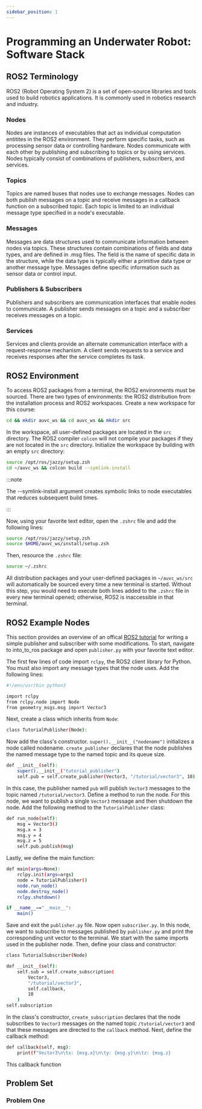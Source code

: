 ```yaml
---
sidebar_position: 1
---
```


# Programming an Underwater Robot: Software Stack

## ROS2 Terminology

ROS2 (Robot Operating System 2) is a set of open-source libraries and tools used to build robotics applications. It is commonly used in robotics research and industry.

### Nodes

Nodes are instances of executables that act as individual computation entitites in the ROS2 environment. They perform specific tasks, such as processing sensor data or controlling hardware. Nodes communicate with each other by publishing and subscribing to topics or by using services. Nodes typically consist of combinations of publishers, subscribers, and services.

### Topics

Topics are named buses that nodes use to exchange messages. Nodes can both publish messages on a topic and receive messages in a callback function on a subscribed topic. Each topic is limited to an individual message type specified in a node's executable.

### Messages

Messages are data structures used to communicate information between nodes via topics. These structures contain combinations of fields and data types, and are defined in .msg files. The field is the name of specific data in the structure, while the data type is typically either a primitive data type or another message type. Messages define specific information such as sensor data or control input.

### Publishers & Subscribers

Publishers and subscribers are communication interfaces that enable nodes to communicate. A publisher sends messages on a topic and a subscriber receives messages on a topic.

### Services

Services and clients provide an alternate communication interface with a request-response mechanism. A client sends requests to a service and receives responses after the service completes its task.

## ROS2 Environment

To access ROS2 packages from a terminal, the ROS2 environments must be sourced. There are two types of environments: the ROS2 distribution from the installation process and ROS2 workspaces. Create a new workspace for this course:

```bash
cd && mkdir auvc_ws && cd auvc_ws && mkdir src
```

In the workspace, all user-defined packages are located in the `src` directory. The ROS2 compiler `colcon` will not compile your packages if they are not located in the `src` directory. Initialize the workspace by building with an empty `src` directory:

```bash
source /opt/ros/jazzy/setup.zsh
cd ~/auvc_ws && colcon build --symlink-install
```

:::note

The --symlink-install argument creates symbolic links to node executables that reduces subsequent build times.

:::

Now, using your favorite text editor, open the `.zshrc` file and add the following lines:

```bash
source /opt/ros/jazzy/setup.zsh
source $HOME/auvc_ws/install/setup.zsh
```

Then, resource the `.zshrc` file:

```bash
source ~/.zshrc
```

All distribution packages and your user-defined packages in `~/auvc_ws/src` will automatically be sourced every time a new terminal is started. Without this step, you would need to execute both lines added to the `.zshrc` file in every new terminal opened; otherwise, ROS2 is inaccessible in that terminal.

## ROS2 Example Nodes

This section provides an overview of an offical [ROS2 tutorial](https://docs.ros.org/en/jazzy/Tutorials/Beginner-Client-Libraries/Writing-A-Simple-Py-Publisher-And-Subscriber.html) for writing a simple publisher and subscriber with some modifications. To start, navigate to into_to_ros package and open `publisher.py` with your favorite text editor.

The first few lines of code import `rclpy`, the ROS2 client library for Python. You must also import any message types that the node uses. Add the following lines:

```bash
#!/env/usr/bin python3

import rclpy
from rclpy.node import Node
from geometry_msgs.msg import Vector3
```

Next, create a class which inherits from `Node`:

```bash
class TutorialPublisher(Node):
```

Now add the class's constructor. `super().__init__("nodename")` initializes a node called nodename. `create_publisher` declares that the node publishes the named message type to the named topic and its queue size.

```bash
def __init__(self):
    super().__init__("tutorial_publisher")
    self.pub = self.create_publisher(Vector3, "/tutorial/vector3", 10)
```

In this case, the publisher named `pub` will publish `Vector3` messages to the topic named `/tutorial/vector3`. Define a method to run the node. For this node, we want to publish a single `Vector3` message and then shutdown the node. Add the following method to the `TutorialPublisher` class:

```bash
def run_node(self):
    msg = Vector3()
    msg.x = 3
    msg.y = 4
    msg.z = 5
    self.pub.publish(msg)
```

Lastly, we define the main function:

```bash
def main(args=None):
    rclpy.init(args=args)
    node = TutorialPublisher()
    node.run_node()
    node.destroy_node()
    rclpy.shutdown()

if __name__=="__main__":
    main()
```

Save and exit the `publisher.py` file. Now open `subscriber.py`. In this node, we want to subscribe to messages published by `publisher.py` and print the corresponding unit vector to the terminal. We start with the same imports used in the publisher node. Then, define your class and constructor:

```bash
class TutorialSubscriber(Node)
```

```bash
def __init__(self):
    self.sub = self.create_subscription(
        Vector3,
        "/tutorial/vector3",
        self.callback,
        10
    )
self.subscription
```

In the class's constructor, `create_subscription` declares that the node subscribes to `Vector3` messages on the named topic `/tutorial/vector3` and that these messages are directed to the `callback` method. Next, define the callback method:

```bash
def callback(self, msg):
    print(f"Vector3\n\tx: {msg.x}\n\ty: {msg.y}\n\tz: {msg.z}
```

This callback function 

### 

## Problem Set

### Problem One




